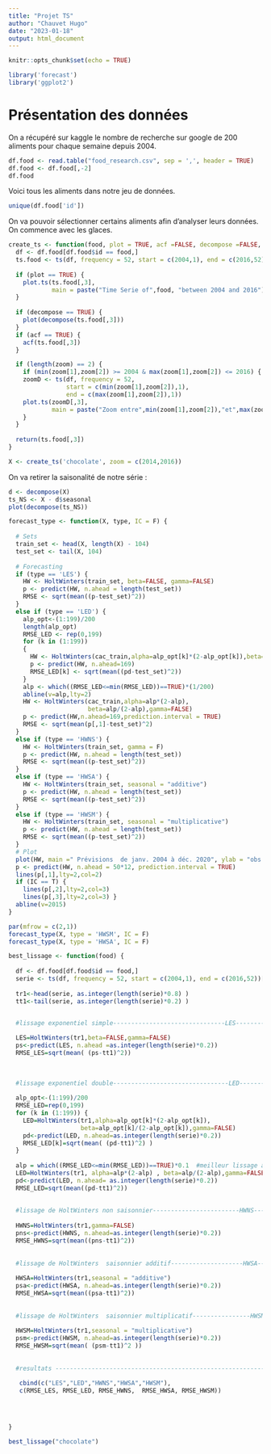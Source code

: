 ```yaml
---
title: "Projet TS"
author: "Chauvet Hugo"
date: "2023-01-18"
output: html_document
---
```


```r
knitr::opts_chunk$set(echo = TRUE)
```

```r
library('forecast')
library('ggplot2')
```

# Présentation des données


On a récupéré sur kaggle le nombre de recherche sur google de 200 aliments pour chaque semaine depuis 2004.
```r
df.food <- read.table("food_research.csv", sep = ',', header = TRUE)
df.food <- df.food[,-2]
df.food
```

Voici tous les aliments dans notre jeu de données.
```r
unique(df.food['id'])
```


On va pouvoir sélectionner certains aliments afin d'analyser leurs données.
On commence avec les glaces.

```r
create_ts <- function(food, plot = TRUE, acf =FALSE, decompose =FALSE, zoom = FALSE) {
  df <- df.food[df.food$id == food,]
  ts.food <- ts(df, frequency = 52, start = c(2004,1), end = c(2016,52))
  
  if (plot == TRUE) {
    plot.ts(ts.food[,3], 
            main = paste("Time Serie of",food, "between 2004 and 2016"), cex.main = 1) 
  }
  
  if (decompose == TRUE) {
    plot(decompose(ts.food[,3]))
  }
  if (acf == TRUE) {
    acf(ts.food[,3])
  }

  if (length(zoom) == 2) {
    if (min(zoom[1],zoom[2]) >= 2004 & max(zoom[1],zoom[2]) <= 2016) {
    zoomD <- ts(df, frequency = 52,
                start = c(min(zoom[1],zoom[2]),1), 
                end = c(max(zoom[1],zoom[2]),1))
    plot.ts(zoomD[,3],
            main = paste("Zoom entre",min(zoom[1],zoom[2]),"et",max(zoom[1],zoom[2])))
    }
  }
  
  return(ts.food[,3])
}
```

```r
X <- create_ts('chocolate', zoom = c(2014,2016))
```

On va retirer la saisonalité de notre série :

```r
d <- decompose(X)
ts_NS <- X - d$seasonal
plot(decompose(ts_NS))
```





```r
forecast_type <- function(X, type, IC = F) {
  
  # Sets
  train_set <- head(X, length(X) - 104)
  test_set <- tail(X, 104)
  
  # Forecasting
  if (type == 'LES') {
    HW <- HoltWinters(train_set, beta=FALSE, gamma=FALSE)
    p <- predict(HW, n.ahead = length(test_set))
    RMSE <- sqrt(mean((p-test_set)^2))
  }
  else if (type == 'LED') {
    alp_opt<-(1:199)/200
    length(alp_opt)
    RMSE_LED <- rep(0,199)
    for (k in (1:199))
    {
      HW <- HoltWinters(cac_train,alpha=alp_opt[k]*(2-alp_opt[k]),beta=alp_opt[k]/(2-alp_opt[k]),gamma=FALSE)
      p <- predict(HW, n.ahead=169)
      RMSE_LED[k] <- sqrt(mean((pd-test_set)^2))
    }  
    alp <- which((RMSE_LED<=min(RMSE_LED))==TRUE)*(1/200)
    abline(v=alp,lty=2)
    HW <- HoltWinters(cac_train,alpha=alp*(2-alp),
                      beta=alp/(2-alp),gamma=FALSE)
    p <- predict(HW,n.ahead=169,prediction.interval = TRUE)
    RMSE <- sqrt(mean(p[,1]-test_set)^2)
  }
  else if (type == 'HWNS') {
    HW <- HoltWinters(train_set, gamma = F)
    p <- predict(HW, n.ahead = length(test_set))
    RMSE <- sqrt(mean((p-test_set)^2))
  }
  else if (type == 'HWSA') {
    HW <- HoltWinters(train_set, seasonal = "additive")
    p <- predict(HW, n.ahead = length(test_set))
    RMSE <- sqrt(mean((p-test_set)^2))
  }
  else if (type == 'HWSM') {
    HW <- HoltWinters(train_set, seasonal = "multiplicative")
    p <- predict(HW, n.ahead = length(test_set))
    RMSE <- sqrt(mean((p-test_set)^2))
  }
  # Plot
  plot(HW, main =" Prévisions  de janv. 2004 à déc. 2020", ylab = "obs. (noir)/ ajus. (rouge)", xlim = c(2004,2020))
  p <- predict(HW, n.ahead = 50*12, prediction.interval = TRUE)
  lines(p[,1],lty=2,col=2)
  if (IC == T) {
    lines(p[,2],lty=2,col=3)
    lines(p[,3],lty=2,col=3) }
  abline(v=2015)
}
```

```r
par(mfrow = c(2,1))
forecast_type(X, type = 'HWSM', IC = F)
forecast_type(X, type = 'HWSA', IC = F)
```

```r
best_lissage <- function(food) {
  
  df <- df.food[df.food$id == food,]
  serie <- ts(df, frequency = 52, start = c(2004,1), end = c(2016,52))[,3]
  
  tr1<-head(serie, as.integer(length(serie)*0.8) )
  tt1<-tail(serie, as.integer(length(serie)*0.2) )


  #lissage exponentiel simple-------------------------------LES----------------------------------
  
  LES=HoltWinters(tr1,beta=FALSE,gamma=FALSE)
  ps<-predict(LES, n.ahead =as.integer(length(serie)*0.2))
  RMSE_LES=sqrt(mean( (ps-tt1)^2))
  
  
  
  #lissage exponentiel double--------------------------------LED---------------------------------
 
  alp_opt<-(1:199)/200
  RMSE_LED=rep(0,199)
  for (k in (1:199)) {
    LED=HoltWinters(tr1,alpha=alp_opt[k]*(2-alp_opt[k]),
                    beta=alp_opt[k]/(2-alp_opt[k]),gamma=FALSE)
    pd<-predict(LED, n.ahead=as.integer(length(serie)*0.2))
    RMSE_LED[k]=sqrt(mean( (pd-tt1)^2) )
  }
  
  alp = which((RMSE_LED<=min(RMSE_LED))==TRUE)*0.1  #meilleur lissage à 10^-1 près pour LED
  LED=HoltWinters(tr1, alpha=alp*(2-alp) , beta=alp/(2-alp),gamma=FALSE)
  pd<-predict(LED, n.ahead= as.integer(length(serie)*0.2))
  RMSE_LED=sqrt(mean((pd-tt1)^2))
  
  
  #lissage de HoltWinters non saisonnier------------------------HWNS------------------------------
 
  HWNS=HoltWinters(tr1,gamma=FALSE)
  pns<-predict(HWNS, n.ahead=as.integer(length(serie)*0.2))
  RMSE_HWNS=sqrt(mean((pns-tt1)^2)) 
  
  
  #lissage de HoltWinters  saisonnier additif--------------------HWSA-----------------------------
 
  HWSA=HoltWinters(tr1,seasonal = "additive")
  psa<-predict(HWSA, n.ahead=as.integer(length(serie)*0.2))
  RMSE_HWSA=sqrt(mean((psa-tt1)^2))
  
  
  #lissage de HoltWinters  saisonnier multiplicatif----------------HWSM---------------------------
 
  HWSM=HoltWinters(tr1,seasonal = "multiplicative")
  psm<-predict(HWSM, n.ahead=as.integer(length(serie)*0.2))
  RMSE_HWSM=sqrt(mean( (psm-tt1)^2 )) 
  
  
  #resultats -----------------------------------------------------------------------------------

   cbind(c("LES","LED","HWNS","HWSA","HWSM"),
   c(RMSE_LES, RMSE_LED, RMSE_HWNS,  RMSE_HWSA, RMSE_HWSM))
  

 

}
```


```r
best_lissage("chocolate") 
```